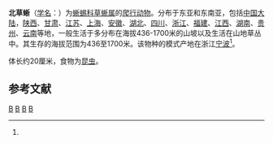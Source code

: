 {{Speciesbox
| name = 北草蜥
| status = LC
| status_system = CSRL
| status_ref = <ref>[http://www.chinabiodiversity.com/redlist/search/redresult.shtm?taxon=4041 Takydromus septentrionalis, 北草蜥]{{dead link|date=2017年11月 |bot=InternetArchiveBot |fix-attempted=yes }}, 中国物种红色名录 2004. 2009-09-03</ref>
| image = Takydromus septentrionalis at Beijing Zoo.JPG
| genus = Takydromus
| species = septentrionalis
| authority = (Gunther, 1864)<ref name='id4537'>{{cite web| url =http://www.bioinfo.cn/db05/BjdwSpecies.php?action=view&id=4537| title =北草蜥| work =《中国动物物种编目数据库》| publisher =中国科学院微生物研究所| author =中国科学院动物研究所| accessdate =2009-04-11| deadurl =yes| archiveurl =https://web.archive.org/web/20160305045545/http://www.bioinfo.cn/db05/BjdwSpecies.php?action=view&id=4537| archivedate =2016-03-05}}</ref>
}}

'''北草蜥'''（[[学名|学名]]：{{lang|la|''Takydromus septentrionalis''}}）为[[蜥蜴科|蜥蜴科]][[草蜥属|草蜥属]]的[[爬行动物|爬行动物]]。分布于东亚和东南亚，包括[[中国大陆|中国大陆]]，[[陕西|陕西]]、[[甘肃|甘肃]]、[[江苏|江苏]]、[[上海|上海]]、[[安徽|安徽]]、[[湖北|湖北]]、[[四川|四川]]、[[浙江|浙江]]、[[福建|福建]]、[[江西|江西]]、[[湖南|湖南]]、[[贵州|贵州]]、[[云南|云南]]等地，一般生活于多分布在海拔436-1700米的山坡以及生活在山地草丛中。其生存的海拔范围为436至1700米。该物种的模式产地在浙江[[宁波|宁波]]<ref name='id4537'/>。

体长约20厘米，食物为[[昆虫|昆虫]]。

== 参考文献 ==
{{reflist}}

{{Taxonbar|from=Q5072670}}

[[Category:草蜥属|B]]
[[Category:中國特有爬行動物|B]]
[[Category:中国模式种|B]]
[[Category:_1864年描述的动物|B]]